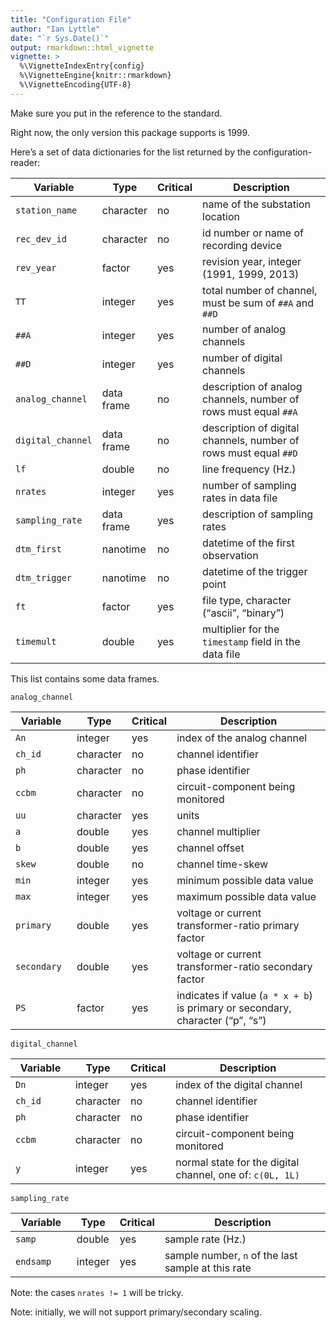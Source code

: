 ```yaml
---
title: "Configuration File"
author: "Ian Lyttle"
date: "`r Sys.Date()`"
output: rmarkdown::html_vignette
vignette: >
  %\VignetteIndexEntry{config}
  %\VignetteEngine{knitr::rmarkdown}
  %\VignetteEncoding{UTF-8}
---
```


Make sure you put in the reference to the standard.

Right now, the only version this package supports is 1999.

Here's a set of data dictionaries for the list returned by the configuration-reader:

 Variable         | Type       | Critical | Description
----------------- | ---------- | -------- | -------------------------------------------------
`station_name`    | character  | no       | name of the substation location
`rec_dev_id`      | character  | no       | id number or name of recording device
`rev_year`        | factor     | yes      | revision year, integer (1991, 1999, 2013) 
`TT`              | integer    | yes      | total number of channel, must be sum of `##A` and `##D`
`##A`             | integer    | yes      | number of analog channels
`##D`             | integer    | yes      | number of digital channels
`analog_channel`  | data frame | no       | description of analog channels, number of rows must equal `##A`
`digital_channel` | data frame | no       | description of digital channels, number of rows must equal `##D`
`lf`              | double     | no       | line frequency (Hz.)
`nrates`          | integer    | yes      | number of sampling rates in data file 
`sampling_rate`   | data frame | yes      | description of sampling rates
`dtm_first`       | nanotime   | no       | datetime of the first observation
`dtm_trigger`     | nanotime   | no       | datetime of the trigger point
`ft`              | factor     | yes      | file type, character ("ascii", "binary")
`timemult`        | double     | yes      | multiplier for the `timestamp` field in the data file

This list contains some data frames.

`analog_channel`

 Variable         | Type       | Critical | Description
----------------- | ---------- | -------- | -------------------------------------------------
`An`              | integer    | yes      | index of the analog channel
`ch_id`           | character  | no       | channel identifier
`ph`              | character  | no       | phase identifier
`ccbm`            | character  | no       | circuit-component being monitored
`uu`              | character  | yes      | units
`a`               | double     | yes      | channel multiplier
`b`               | double     | yes      | channel offset
`skew`            | double     | no       | channel time-skew
`min`             | integer    | yes      | minimum possible data value
`max`             | integer    | yes      | maximum possible data value
`primary`         | double     | yes      | voltage or current transformer-ratio primary factor
`secondary`       | double     | yes      | voltage or current transformer-ratio secondary factor
`PS`              | factor     | yes      | indicates if value (`a * x + b`) is primary or secondary, character ("p", "s") 

`digital_channel`

 Variable         | Type       | Critical | Description
----------------- | ---------- | -------- | -------------------------------------------------
`Dn`              | integer    | yes      | index of the digital channel
`ch_id`           | character  | no       | channel identifier
`ph`              | character  | no       | phase identifier
`ccbm`            | character  | no       | circuit-component being monitored
`y`               | integer    | yes      | normal state for the digital channel, one of: `c(0L, 1L)`

`sampling_rate`

 Variable         | Type       | Critical | Description
----------------- | ---------- | -------- | -------------------------------------------------
`samp`            | double     | yes      | sample rate (Hz.)
`endsamp`         | integer    | yes      | sample number, `n` of the last sample at this rate

Note: the cases `nrates != 1` will be tricky.

Note: initially, we will not support primary/secondary scaling.


